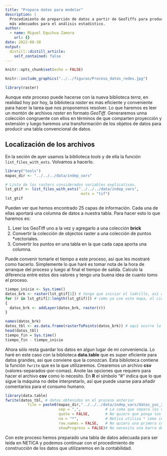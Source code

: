 ```yaml
---
title: "Prepara datos para modelar"
description: |
  Procedimiento de preparción de datos a partir de GeoTiffs para producir datos tabulares
  más adecuados para el análisis estadístico.
author:
  - name: Miguel Equihua Zamora
    url: {}
date: 2022-08-30
output:
  distill::distill_article:
    self_contained: false
---
```



```r
knitr::opts_chunk$set(echo = FALSE)
```


```r

knitr::include_graphics("../../figuras/Proceso_datos_redes.jpg")
```

```r
library(raster)

```

Aunque este proceso puede hacerse con la nueva biblioteca *terra*, en realidad hoy por hoy, la biblioteca *raster* es más eficiente y conveniente para hacer la tarea que nos proponemos resolver. Lo que haremos es leer un montón de archivos *raster* en formato *GeoTiff*. Generaremos unna colección congruente con ellos en términos de que comparten proyección y extensión y luego haremos una transformación de los objetos de datos para producir una tabla convencional de datos.

## Localización de los archivos

En la seción de ayer usamos la biblioteca *tools* y de ella la función `list_files_with_exts`. Volvamos a hacerlo.

```r
library("tools")
mapas_dir <- "../../../data/indep_vars"

# Lista de los rasters considerados variables explicativas.
lst_gtif <- list_files_with_exts("../../../data/indep_vars",
                                  exts = "tif")
lst_gtif

```

Pueden ver que hemos encontrado 25 capas de información. Cada una de ellas aportará una columna de datos a nuestra tabla. Para hacer esto lo que haremos es:

1. Leer los GeoTiff uno a la vez y agregarlo a una colección **brick**
2. Convertir la colección de objectos raster a una colección de puntos *vectoriales.
3. Convertir los puntos en una tabla en la que cada capa aporta una columna.

Puede convenir tomarle el tiempo a este proceso, así que les mostraré como hacerlo. Simplemente lo que haré es tomar nota de la hora de arranque del proceso y luego al final el tiempo de salida. Calculo la diferencia entre estos dos valores y tengo una buena idea de cuanto tomo el proceso.

```r
tiempo_inicio <- Sys.time()
datos_brk <- raster(lst_gtif[1]) # tengo que iniciar el ladrillo, así que lo hago aquí    
for (r in lst_gtif[2:length(lst_gtif)]) # como ya use este mapa, el ciclo empieza en el mapa 2
{
  datos_brk <- addLayer(datos_brk, raster(r))
}

names(datos_brk)
datos_tbl <- as.data.frame(rasterToPoints(datos_brk)) # aquí ocurre la magia imágen a tabla!!!
head(datos_tbl)
tiempo_fin = Sys.time()
tiempo_fin - tiempo_inicio

```


Ahora sólo resta guardar los datos en algun lugar de mi conveniencia. Lo haré en este caso con la biblioteca **data.table** que es super eficiente para datos grandes, así que conviene que la conozcan. Esta biblioteca contiene la función `fwrite` que es la que utilizaremos. Crearemos un archivo **csv** (valores-separados-por-comas). Anote las opciones que requiero para hacer el archivo **csv** como lo necesito. En **R** el símbolo "#" indica que lo que sigue la máquina no debe interpretarlo, así que puede usarse para añadir comentarios para el consumo humano.


```r
library(data.table)
fwrite(datos_tbl, # datos obtenidos en el proceso anterior
          file = paste0(mapas_dir,"../../../data/indep_vars/datos_yuc_2018.csv"), # destino y nombre del archivo
                        sep = ",",           # La coma que separa los valores
                        quote = FALSE,       # No quiero que ponga los nombres entre comillas
                        na = "*",            # Netica utiliza * como indicador de dato faltante
                        row.names = FALSE,   # No quiero una primera columna de números "id"
                        showProgress = FALSE)# No necesito una barra de progreso

```


Con este proceso hemos preparado una tabla de datos adecuada para ser leída en NETICA y podemos continuar con el procedimiento de construcción de los datos que utilizaremos en la contabilidad. 




